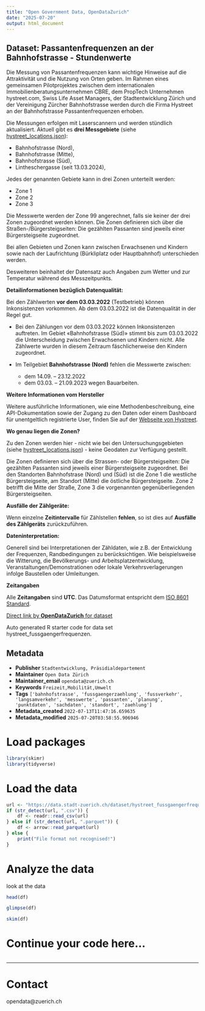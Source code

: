 ```yaml
---
title: "Open Government Data, OpenDataZurich"
date: "2025-07-20"
output: html_document
---
```


## Dataset: Passantenfrequenzen an der Bahnhofstrasse - Stundenwerte

Die Messung von Passantenfrequenzen kann wichtige Hinweise auf die Attraktivität und die Nutzung von Orten geben. Im Rahmen eines gemeinsamen Pilotprojektes zwischen dem internationalen Immobilienberatungsunternehmen CBRE, dem PropTech Unternehmen hystreet.com, Swiss Life Asset Managers, der Stadtentwicklung Zürich und der Vereinigung Zürcher Bahnhofstrasse werden durch die Firma Hystreet an der Bahnhofstrasse Passantenfrequenzen erhoben. 

Die Messungen erfolgen mit Laserscannern und werden stündlich aktualisiert. Aktuell gibt es **drei Messgebiete** (siehe [hystreet_locations.json](https://data.stadt-zuerich.ch/dataset/hystreet_fussgaengerfrequenzen/download/hystreet_locations.json)): 

- Bahnhofstrasse (Nord), 
- Bahnhofstrasse (Mitte),
- Bahnhofstrasse (Süd), 
- Lintheschergasse (seit 13.03.2024),

Jedes der genannten Gebiete kann in drei Zonen unterteilt werden:

- Zone 1
- Zone 2
- Zone 3

Die Messwerte werden der Zone 99 angerechnet, falls sie keiner der drei Zonen zugeordnet werden können. Die Zonen definieren sich über die Straßen-/Bürgersteigseiten: Die gezählten Passanten sind jeweils einer Bürgersteigseite zugeordnet.

Bei allen Gebieten und Zonen kann zwischen Erwachsenen und Kindern sowie nach der Laufrichtung (Bürkliplatz oder Hauptbahnhof) unterschieden werden. 

Desweiteren beinhaltet der Datensatz auch Angaben zum Wetter und zur Temperatur während des Messzeitpunkts.

**Detailinformationen bezüglich Datenqualität:**

Bei den Zählwerten **vor dem 03.03.2022** (Testbetrieb)  können Inkonsistenzen vorkommen. Ab dem 03.03.2022 ist die Datenqualität in der Regel gut.

- Bei den Zählungen vor dem 03.03.2022 können Inkonsistenzen auftreten. Im Gebiet «Bahnhofstrasse (Süd)» stimmt bis zum 03.03.2022 die Unterscheidung zwischen Erwachsenen und Kindern nicht. Alle Zählwerte wurden in diesem Zeitraum fäschlicherweise den Kindern zugeordnet.

- Im Teilgebiet **Bahnhofstrasse (Nord)** fehlen die Messwerte zwischen:
   - dem 14.09. – 23.12.2022 
   - dem 03.03. – 21.09.2023 
wegen Bauarbeiten.

**Weitere Informationen vom Hersteller**

Weitere ausführliche Informationen, wie eine Methodenbeschreibung, eine API-Dokumentation sowie der Zugang zu den Daten oder einem Dashboard für unentgeltlich registrierte User, finden Sie auf der [Webseite von Hystreet](https://hystreet.com).

**Wo genau liegen die Zonen?**

Zu den Zonen werden hier - nicht wie bei den Untersuchungsgebieten (siehe [hystreet_locations.json](https://data.stadt-zuerich.ch/dataset/hystreet_fussgaengerfrequenzen/download/hystreet_locations.json)) - keine Geodaten zur Verfügung gestellt. 

Die Zonen definieren sich über die Strassen- oder Bürgersteigseiten: Die gezählten Passanten sind jeweils einer Bürgersteigseite zugeordnet.
Bei den Standorten Bahnhofstrase (Nord) und (Süd) ist die Zone 1 die westliche Bürgersteigseite, am Standort (Mitte) die östliche Bürgersteigseite. Zone 2 betrifft die Mitte der Straße, Zone 3 die vorgenannten gegenüberliegenden Bürgersteigseiten.

**Ausfälle der Zählgeräte:**

Wenn einzelne **Zeitintervalle** für Zählstellen **fehlen**, so ist dies auf **Ausfälle des Zählgeräts** zurückzuführen.



**Dateninterpretation:**

Generell sind bei Interpretationen der Zähldaten, wie z.B. der Entwicklung der Frequenzen, Randbedingungen zu berücksichtigen. Wie beispielsweise die Witterung, die Bevölkerungs- und Arbeitsplatzentwicklung, Veranstaltungen/Demonstrationen oder lokale Verkehrsverlagerungen infolge Baustellen oder Umleitungen.

**Zeitangaben**

Alle **Zeitangaben** sind **UTC**. Das Datumsformat entspricht dem [ISO 8601 Standard](http://www.w3.org/TR/NOTE-datetime).



[Direct link by **OpenDataZurich** for dataset](https://data.stadt-zuerich.ch/dataset/hystreet_fussgaengerfrequenzen)

Auto generated R starter code for data set hystreet_fussgaengerfrequenzen.

## Metadata

- **Publisher** `Stadtentwicklung, Präsidialdepartement`
- **Maintainer** `Open Data Zürich`
- **Maintainer_email** `opendata@zuerich.ch`
- **Keywords** `Freizeit,Mobilität,Umwelt`
- **Tags** `['bahnhofstrasse', 'fussgaengerzaehlung', 'fussverkehr', 'langsamverkehr', 'messwerte', 'passanten', 'planung', 'punktdaten', 'sachdaten', 'standort', 'zaehlung']`
- **Metadata_created** `2022-07-13T11:47:16.659635`
- **Metadata_modified** `2025-07-20T03:58:55.906946`


# Load packages

```r
library(skimr)
library(tidyverse)
```

# Load the data

```r
url <- "https://data.stadt-zuerich.ch/dataset/hystreet_fussgaengerfrequenzen/download/hystreet_fussgaengerfrequenzen_seit2021.csv"
if (str_detect(url, ".csv")) {
    df <- readr::read_csv(url)
} else if (str_detect(url, ".parquet")) {
    df <- arrow::read_parquet(url)
} else {
    print("File format not recognised!")
}
```

# Analyze the data

look at the data
```r
head(df)
```

```r
glimpse(df)
```

```r
skim(df)
```

# Continue your code here...

```r

```

------------------------------------------------------------------------

# Contact

opendata@zuerich.ch
